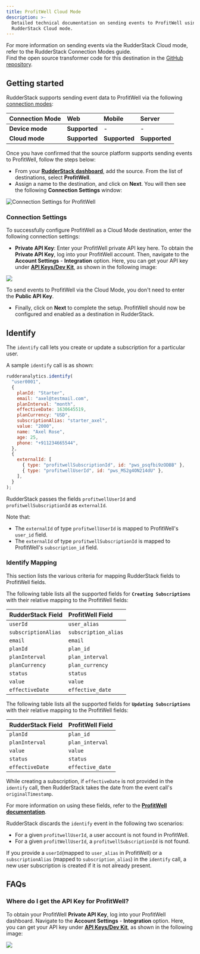 ```yaml
---
title: ProfitWell Cloud Mode
description: >-
  Detailed technical documentation on sending events to ProfitWell using the
  RudderStack Cloud mode.
---
```


<div class="infoBlock">
For more information on sending events via the RudderStack Cloud mode, refer to the <Link to="/destinations/rudderstack-connection-modes/">RudderStack Connection Modes</Link> guide.
</div>

<div class="infoBlock">
Find the open source transformer code for this destination in the <a href="https://github.com/rudderlabs/rudder-transformer/tree/master/v0/destinations/profitwell">GitHub repository</a>.
</div>

## Getting started

RudderStack supports sending event data to ProfitWell via the following <a href="https://rudderstack.com/docs/rudderstack-cloud/rudderstack-connection-modes/">connection modes</a>:

| **Connection Mode** | **Web** | **Mobile** | **Server** |
| :--- | :--- | :--- | :--- |
| **Device mode** | **Supported** | - | - |
| **Cloud mode** | **Supported** | **Supported** | **Supported** |

Once you have confirmed that the source platform supports sending events to ProfitWell, follow the steps below:

* From your [**RudderStack dashboard**](https://app.rudderstack.com/), add the source. From the list of destinations, select **ProfitWell**.
* Assign a name to the destination, and click on **Next**. You will then see the following **Connection Settings** window:

![Connection Settings for ProfitWell](https://user-images.githubusercontent.com/64877812/133475825-90fff9ed-73da-4d40-9c40-0140eb7f12d9.png)

### Connection Settings

To successfully configure ProfitWell as a Cloud Mode destination, enter the following connection settings:

* **Private API Key**: Enter your ProfitWell private API key here. To obtain the **Private API Key**, log into your ProfitWell account. Then, navigate to the **Account Settings** - **Integration** option. Here, you can get your API key under [**API Keys/Dev Kit**](https://www2.profitwell.com/app/account/integrations), as shown in the following image:

![](https://user-images.githubusercontent.com/59817155/132687515-dd2246e4-2239-4971-994d-167513fa3c96.png)

<div class="infoBlock">

To send events to ProfitWell via the Cloud Mode, you don't need to enter the **Public API Key**.
</div>

* Finally, click on **Next** to complete the setup. ProfitWell should now be configured and enabled as a destination in RudderStack.

## Identify

The `identify` call lets you create or update a subscription for a particular user.

A sample `identify` call is as shown:

```javascript
rudderanalytics.identify(
  "user0001",
  {
    planId: "Starter",
    email: "axel@testmail.com",
    planInterval: "month",
    effectiveDate: 1630645519,
    planCurrency: "USD",
    subscriptionAlias: "starter_axel",
    value: "2000",
    name: "Axel Rose",
    age: 25,
    phone: "+911234665544",
  },
  {
    externalId: [
      { type: "profitwellSubscriptionId", id: "pws_psqfbi9zODBB" },
      { type: "profitwellUserId", id: "pws_MS2g4ON214dU" },
    ],
  }
);
```

<div class="infoBlock">

RudderStack passes the fields `profitwellUserId` and `profitwellSubscriptionId` as `externalId`.
</div>

<div class="infoBlock">
Note that:
<ul>
    <li>The <code class="inline-code">externalId</code> of type <code class="inline-code">profitwellUserId</code> is mapped to ProfitWell's <code class="inline-code">user_id</code> field. </li>
    <li>The <code class="inline-code">externalId</code> of type <code class="inline-code">profitwellSubscriptionId</code> is mapped to ProfitWell's <code class="inline-code">subscription_id</code> field. </li>
</ul>
</div>

### Identify Mapping

This section lists the various criteria for mapping RudderStack fields to ProfitWell fields.

The following table lists all the supported fields for **`Creating Subscriptions`** with their relative mapping to the ProfitWell fields:

| **RudderStack Field** | **ProfitWell Field** |
| :--- | :--- |
| `userId` | `user_alias` |
| `subscriptionAlias` | `subscription_alias` |
| `email` | `email` |
| `planId` | `plan_id` |
| `planInterval` | `plan_interval` |
| `planCurrency` | `plan_currency` |
| `status` | `status` |
| `value` | `value` |
| `effectiveDate` | `effective_date` |

The following table lists all the supported fields for **`Updating Subscriptions`** with their relative mapping to the ProfitWell fields:

| **RudderStack Field** | **ProfitWell Field** |
| :--- | :--- |
| `planId` | `plan_id` |
| `planInterval` | `plan_interval` |
| `value` | `value` |
| `status` | `status` |
| `effectiveDate` | `effective_date` |

<div class="infoBlock">

While creating a subscription, if `effectiveDate` is not provided in the `identify` call, then RudderStack takes the date from the event call's `originalTimestamp`.
</div>

<div class="infoBlock">

For more information on using these fields, refer to the [**ProfitWell documentation**](https://profitwellapiv2.docs.apiary.io/#).
</div>

RudderStack discards the `identify` event in the following two scenarios:

* For a given `profitwellUserId`, a user account is not found in ProfitWell.
* For a given `profitWellUserId`, a `profitwellSubscriptionId` is not found.

<div class="infoBlock">

If you provide a `userId`\(mapped to `user_alias` in ProfitWell\) or a `subscriptionAlias` \(mapped to `subscription_alias`\) in the `identify` call, a new user subscription is created if it is not already present.
</div>

## FAQs

### Where do I get the API Key for ProfitWell?

To obtain your ProfitWell **Private API Key**, log into your ProfitWell dashboard. Navigate to the **Account Settings** - **Integration** option. Here, you can get your API key under [**API Keys/Dev Kit**](https://www2.profitwell.com/app/account/integrations), as shown in the following image:

![](https://user-images.githubusercontent.com/59817155/132687515-dd2246e4-2239-4971-994d-167513fa3c96.png)


